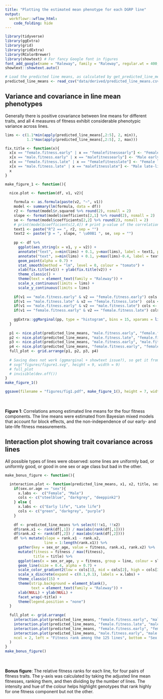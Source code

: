 ```yaml
---
title: "Plotting the estimated mean phenotype for each DGRP line"
output: 
  workflowr::wflow_html:
    code_folding: hide 
---
```


```r
library(tidyverse)
library(ggExtra)
library(grid)
library(gridExtra)
library(RColorBrewer)
library(showtext) # For fancy Google font in figures
font_add_google(name = "Raleway", family = "Raleway", regular.wt = 400, bold.wt = 700) # Install font from Google Fonts
showtext::showtext.auto()

# Load the predicted line means, as calculated by get_predicted_line_means
predicted_line_means <- read_csv("data/derived/predicted_line_means.csv")
```

## Variance and covariance in line mean phenotypes
Generally there is positive covariance between line means for different traits, and all 4 measures of fitness exhibit considerable phenotypic variance across lines.
```r
lims <- c(1.1*min(apply(predicted_line_means[,2:5], 2, min)), 
          1.1*max(apply(predicted_line_means[,2:5], 2, max)))

fix.title <- function(x){
  x[x == "female.fitness.early" | x == "femalefitnessearly"] <- "Female early-life fitness"
  x[x == "male.fitness.early" | x == "malefitnessearly"] <- "Male early-life fitness"
  x[x == "female.fitness.late" | x == "femalefitnesslate"] <- "Female late-life fitness"
  x[x == "male.fitness.late" | x == "malefitnesslate"] <- "Male late-life fitness"
  x
}

make_figure_1 <- function(){

  nice.plot <- function(df, v1, v2){
    
    formula <- as.formula(paste(v2, "~", v1))
    model <- summary(lm(formula, data = df))
    r2 <- format(model$r.squared %>% round(2), nsmall = 2)
    slope <- format(model$coefficients[2,1] %>% round(2), nsmall = 2)
    se <- format(model$coefficients[2,2] %>% round(2), nsmall = 2)
    # print(model$coefficients[2,4]) # print p-value of the correlation
    text1 <- paste("R^2 == ", r2, sep = "")
    text2 <- paste("β = ", slope, " \u00B1 ", se, sep = "")
    
    pp <- df %>% 
      ggplot(aes_string(x = v1, y = v2)) + 
      annotate("text", x=min(lims) + 0.1, y=max(lims), label = text1, parse = TRUE, hjust= 0) +
      annotate("text", x=min(lims) + 0.1, y=max(lims)-0.4, label = text2, hjust= 0) +
      geom_point(alpha = 0.7) + 
      stat_smooth(method = "lm", level = 0, colour = "tomato") + 
      xlab(fix.title(v1)) + ylab(fix.title(v2)) + 
      theme_classic() + 
      theme(text = element_text(family = "Raleway")) +
      scale_x_continuous(limits = lims) + 
      scale_y_continuous(limits = lims)
    
    if(v1 == "male.fitness.early" & v2 == "female.fitness.early") cols <- c("lightblue", "pink")
    if(v1 == "male.fitness.late" & v2 == "female.fitness.late")  cols <- c("steelblue", "deeppink2")
    if(v1 == "male.fitness.early" & v2 == "male.fitness.late") cols <- c("lightblue", "steelblue")
    if(v1 == "female.fitness.early" & v2 == "female.fitness.late") cols <- c("pink", "deeppink2")
    
    ggExtra::ggMarginal(pp, type = "histogram", bins = 15, xparams = list(fill = cols[1]), yparams = list(fill = cols[2]))
  }
  
  p1 <- nice.plot(predicted_line_means, "male.fitness.early", "female.fitness.early")
  p2 <- nice.plot(predicted_line_means, "male.fitness.late", "female.fitness.late")
  p3 <- nice.plot(predicted_line_means, "male.fitness.early", "male.fitness.late")
  p4 <- nice.plot(predicted_line_means, "female.fitness.early", "female.fitness.late")
  full_plot <- grid.arrange(p1, p2, p3, p4)
  
  # Saving does not work (ggmarginal + showtext issue?), so get it from the HTML output
  # svg("figures/figure1.svg", height = 9, width = 9)
  # full_plot
  # invisible(dev.off())
}
make_figure_1()

ggsave(filename = "figures/fig1.pdf", make_figure_1(), height = 7, width = 7)
```
<br></br>
**Figure 1**: Correlations among estimated line means for the four fitness components. The line means were estimated from Bayesian mixed models that account for block effects, and the non-independence of our early- and late-life fitness measurements.


## Interaction plot showing trait covariance across lines
All possible types of lines were observed: some lines are uniformly bad, or uniformly good, or good in one sex or age class but bad in the other.
```r
make_bonus_figure <- function(){

  interaction.plot <- function(predicted_line_means, x1, x2, title, sex.or.age){
    if(sex.or.age == "sex"){
      x.labs <-  c("Female", "Male") 
      cols <- c("steelblue", "darkgrey", "deeppink2")
    } else {
      x.labs <- c("Early life", "Late life")
      cols <- c("green", "darkgrey", "purple")
    }
    
    df <- predicted_line_means %>% select(!!x1, !!x2) 
    df$rank.x1 <- rank(df[,1]) / max(abs(rank(df[,1])))
    df$rank.x2 <- rank(df[,2]) / max(abs(rank(df[,2])))
    df %>% mutate(slope = rank.x1 - rank.x2,
                  line = 1:length(rank.x1)) %>%
      gather(key = sex_or_age, value = fitness, rank.x1, rank.x2) %>% 
      mutate(fitness = fitness / max(fitness),
             title = title) %>%  
      ggplot(aes(x = sex_or_age, y = fitness, group = line, colour = slope)) + 
      geom_line(size = 0.4, alpha = 0.7) + 
      scale_color_gradient2(low = cols[1], mid = cols[2], high = cols[3]) + 
      scale_x_discrete(expand = c(0.1,0.1), labels = x.labs) + 
      theme_classic(15) + 
      theme(strip.background = element_blank(),
            text = element_text(family = "Raleway")) +
      xlab(NULL) + ylab(NULL) + 
      facet_wrap(~title) + 
      theme(legend.position = "none")
  }
  
  full_plot <- grid.arrange(
    interaction.plot(predicted_line_means, "female.fitness.early", "male.fitness.early", "Early-life fitness", "sex"),
    interaction.plot(predicted_line_means, "female.fitness.late", "male.fitness.late", "Late-life fitness", "sex"),
    interaction.plot(predicted_line_means, "female.fitness.early", "female.fitness.late", "Females", "age"),
    interaction.plot(predicted_line_means, "male.fitness.early", "male.fitness.late", "Males", "age"),
    ncol = 2, left = "Fitness rank among the 125 lines", bottom = "Sex or age category"
  )
}
make_bonus_figure()
```
<br></br>
**Bonus figure**: The relative fitness ranks for each line, for four pairs of fitness traits. The y-axis was calculated by taking the adjusted line mean fitnesses, ranking them, and then dividing by the number of lines. The intensity and hue of the colour helps highlight genotypes that rank highly for one fitness component but not the other. 



<!-- # Relating fitness data to genotype -->

<!-- ## Check for effects of wolbachia and inversions -->
<!-- The Mackay lab have collected data on the Wolbachia infection status of each line, and recorded which chromosomal inversions each line carries. It is possible to statistically account for these variables when doing GWAS, but it makes the analysis more complex. Our fitness data are not correlated with the _Wolbachia_ or inversion data, and in light of this we elected not to include them as predictors when writing our GWAS functions below. Additional analyses (not shown) suggest that the results are essentially identical if we run the models with these predictors included. However, including these parameters as random effects slows down the Bayesian GWAS a lot (and it already takes months of CPU time), so we elected to leave them out. -->
<!-- ```{r message=FALSE, warning=FALSE} -->
<!-- inv.data <- predicted_line_means %>%  -->
<!--   left_join(read.csv("data/input/inversion genotypes.csv", stringsAsFactors = FALSE) %>%  -->
<!--               mutate(line = paste("line_", line, sep = "")), by = "line") %>%  -->
<!--   left_join(read.csv("data/input/wolbachia.csv", stringsAsFactors = FALSE) %>%  -->
<!--               mutate(line = paste("line_", line, sep = "")), by = "line") %>% select(-line, -block) -->
<!-- inv.data[inv.data == "homozygous"] <- NA -->
<!-- inv.data[inv.data == "ST"] <- 0 -->
<!-- inv.data[inv.data == "INV"] <- 1 -->
<!-- inv.data[inv.data == "n"] <- 0 -->
<!-- inv.data[inv.data == "y"] <- 1 -->
<!-- for(i in 1:ncol(inv.data)) inv.data[,i] <- inv.data[,i] %>% as.numeric() -->
<!-- inversion.cors <- cor(inv.data, use = "pairwise.complete.obs") -->
<!-- heatmap(inversion.cors[!is.na(inversion.cors[,1]), !is.na(inversion.cors[,1])]) -->
<!-- ``` -->
